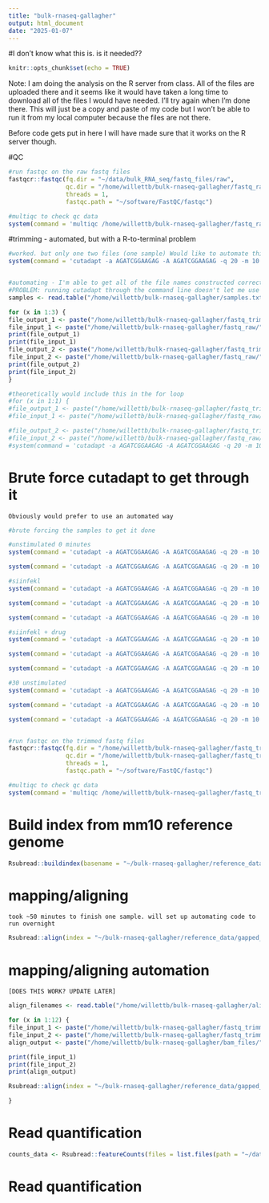 ```yaml
---
title: "bulk-rnaseq-gallagher"
output: html_document
date: "2025-01-07"
---
```

#I don't know what this is. is it needed??
```r
knitr::opts_chunk$set(echo = TRUE)
```


Note:
I am doing the analysis on the R server from class. All of the files are uploaded there and it seems like it would have taken a long time to download all of the files I would have needed. I'll try again when I'm done there. This will just be a copy and paste of my code but I won't be able to run it from my local computer because the files are not there.

Before code gets put in here I will have made sure that it works on the R server though.


#QC 
```r
#run fastqc on the raw fastq files
fastqcr::fastqc(fq.dir = "~/data/bulk_RNA_seq/fastq_files/raw",
                qc.dir = "/home/willettb/bulk-rnaseq-gallagher/fastq_raw_qc",
                threads = 1,
                fastqc.path = "~/software/FastQC/fastqc")

#multiqc to check qc data
system(command = 'multiqc /home/willettb/bulk-rnaseq-gallagher/fastq_raw_qc --filename *fastqc.html --outdir /home/willettb/bulk-rnaseq-gallagher')

```

#trimming - automated, but with a R-to-terminal problem
```r
#worked. but only one two files (one sample) Would like to automate this...
system(command = 'cutadapt -a AGATCGGAAGAG -A AGATCGGAAGAG -q 20 -m 10 --pair-filter=any -o /home/willettb/bulk-rnaseq-gallagher/fastq_trimmed/0_min_unstimulated_rep1_1_trimmed.fastq.gz -p /home/willettb/bulk-rnaseq-gallagher/fastq_trimmed/0_min_unstimulated_rep1_2_trimmed.fastq.gz /home/willettb/bulk-rnaseq-gallagher/fastq_raw/0_min_unstimulated_rep1_1.fastq.gz /home/willettb/bulk-rnaseq-gallagher/fastq_raw/0_min_unstimulated_rep1_2.fastq.gz')


#automating - I'm able to get all of the file names constructed correctly through this so they can be fed into cutadapt
#PROBLEM: running cutadapt through the command line doesn't let me use the R variables. Not sure how to export them
samples <- read.table("/home/willettb/bulk-rnaseq-gallagher/samples.txt",sep=" ",header=FALSE)

for (x in 1:3) {
file_output_1 <- paste("/home/willettb/bulk-rnaseq-gallagher/fastq_trimmed/", samples[1,1],"_trimmed.fastq.gz", sep = "")
file_input_1 <- paste("/home/willettb/bulk-rnaseq-gallagher/fastq_raw/", samples[1,1], ".fastq.gz", sep = "")
print(file_output_1)
print(file_input_1)
file_output_2 <- paste("/home/willettb/bulk-rnaseq-gallagher/fastq_trimmed/", samples[1,2],"_trimmed.fastq.gz", sep = "")
file_input_2 <- paste("/home/willettb/bulk-rnaseq-gallagher/fastq_raw/", samples[1,2], ".fastq.gz", sep = "")
print(file_output_2)
print(file_input_2)
}

#theoretically would include this in the for loop
#for (x in 1:1) {
#file_output_1 <- paste("/home/willettb/bulk-rnaseq-gallagher/fastq_trimmed/", samples[1,1],"_trimmed.fastq.gz", sep = "")
#file_input_1 <- paste("/home/willettb/bulk-rnaseq-gallagher/fastq_raw/", samples[1,1], ".fastq.gz", sep = "")

#file_output_2 <- paste("/home/willettb/bulk-rnaseq-gallagher/fastq_trimmed/", samples[1,2],"_trimmed.fastq.gz", sep = "")
#file_input_2 <- paste("/home/willettb/bulk-rnaseq-gallagher/fastq_raw/", samples[1,2], ".fastq.gz", sep = "")
#system(command = 'cutadapt -a AGATCGGAAGAG -A AGATCGGAAGAG -q 20 -m 10 --pair-filter=any -o file_output_1 -p file_output_2 file_input_1 file_input_2')


```


#   Brute force cutadapt to get through it
    Obviously would prefer to use an automated way
```r
#brute forcing the samples to get it done

#unstimulated 0 minutes
system(command = 'cutadapt -a AGATCGGAAGAG -A AGATCGGAAGAG -q 20 -m 10 --pair-filter=any -o /home/willettb/bulk-rnaseq-gallagher/fastq_trimmed/0_min_unstimulated_rep2_1_trimmed.fastq.gz -p /home/willettb/bulk-rnaseq-gallagher/fastq_trimmed/0_min_unstimulated_rep2_2_trimmed.fastq.gz /home/willettb/bulk-rnaseq-gallagher/fastq_raw/0_min_unstimulated_rep2_1.fastq.gz /home/willettb/bulk-rnaseq-gallagher/fastq_raw/0_min_unstimulated_rep2_2.fastq.gz')

system(command = 'cutadapt -a AGATCGGAAGAG -A AGATCGGAAGAG -q 20 -m 10 --pair-filter=any -o /home/willettb/bulk-rnaseq-gallagher/fastq_trimmed/0_min_unstimulated_rep3_1_trimmed.fastq.gz -p /home/willettb/bulk-rnaseq-gallagher/fastq_trimmed/0_min_unstimulated_rep3_2_trimmed.fastq.gz /home/willettb/bulk-rnaseq-gallagher/fastq_raw/0_min_unstimulated_rep3_1.fastq.gz /home/willettb/bulk-rnaseq-gallagher/fastq_raw/0_min_unstimulated_rep3_2.fastq.gz')

#siinfekl
system(command = 'cutadapt -a AGATCGGAAGAG -A AGATCGGAAGAG -q 20 -m 10 --pair-filter=any -o /home/willettb/bulk-rnaseq-gallagher/fastq_trimmed/30_min_N4_peptide_rep1_1_trimmed.fastq.gz -p /home/willettb/bulk-rnaseq-gallagher/fastq_trimmed/30_min_N4_peptide_rep1_2_trimmed.fastq.gz /home/willettb/bulk-rnaseq-gallagher/fastq_raw/30_min_N4_peptide_rep1_1.fastq.gz /home/willettb/bulk-rnaseq-gallagher/fastq_raw/30_min_N4_peptide_rep1_2.fastq.gz')

system(command = 'cutadapt -a AGATCGGAAGAG -A AGATCGGAAGAG -q 20 -m 10 --pair-filter=any -o /home/willettb/bulk-rnaseq-gallagher/fastq_trimmed/30_min_N4_peptide_rep2_1_trimmed.fastq.gz -p /home/willettb/bulk-rnaseq-gallagher/fastq_trimmed/30_min_N4_peptide_rep2_2_trimmed.fastq.gz /home/willettb/bulk-rnaseq-gallagher/fastq_raw/30_min_N4_peptide_rep2_1.fastq.gz /home/willettb/bulk-rnaseq-gallagher/fastq_raw/30_min_N4_peptide_rep2_2.fastq.gz')

system(command = 'cutadapt -a AGATCGGAAGAG -A AGATCGGAAGAG -q 20 -m 10 --pair-filter=any -o /home/willettb/bulk-rnaseq-gallagher/fastq_trimmed/30_min_N4_peptide_rep3_1_trimmed.fastq.gz -p /home/willettb/bulk-rnaseq-gallagher/fastq_trimmed/30_min_N4_peptide_rep3_2_trimmed.fastq.gz /home/willettb/bulk-rnaseq-gallagher/fastq_raw/30_min_N4_peptide_rep3_1.fastq.gz /home/willettb/bulk-rnaseq-gallagher/fastq_raw/30_min_N4_peptide_rep3_2.fastq.gz')

#siinfekl + drug
system(command = 'cutadapt -a AGATCGGAAGAG -A AGATCGGAAGAG -q 20 -m 10 --pair-filter=any -o /home/willettb/bulk-rnaseq-gallagher/fastq_trimmed/30_min_N4_peptide_PRN-694_rep1_1_trimmed.fastq.gz -p /home/willettb/bulk-rnaseq-gallagher/fastq_trimmed/30_min_N4_peptide_PRN-694_rep1_2_trimmed.fastq.gz /home/willettb/bulk-rnaseq-gallagher/fastq_raw/30_min_N4_peptide_PRN-694_rep1_1.fastq.gz /home/willettb/bulk-rnaseq-gallagher/fastq_raw/30_min_N4_peptide_PRN-694_rep1_2.fastq.gz')

system(command = 'cutadapt -a AGATCGGAAGAG -A AGATCGGAAGAG -q 20 -m 10 --pair-filter=any -o /home/willettb/bulk-rnaseq-gallagher/fastq_trimmed/30_min_N4_peptide_PRN-694_rep2_1_trimmed.fastq.gz -p /home/willettb/bulk-rnaseq-gallagher/fastq_trimmed/30_min_N4_peptide_PRN-694_rep2_2_trimmed.fastq.gz /home/willettb/bulk-rnaseq-gallagher/fastq_raw/30_min_N4_peptide_PRN-694_rep2_1.fastq.gz /home/willettb/bulk-rnaseq-gallagher/fastq_raw/30_min_N4_peptide_PRN-694_rep2_2.fastq.gz')

system(command = 'cutadapt -a AGATCGGAAGAG -A AGATCGGAAGAG -q 20 -m 10 --pair-filter=any -o /home/willettb/bulk-rnaseq-gallagher/fastq_trimmed/30_min_N4_peptide_PRN-694_rep3_1_trimmed.fastq.gz -p /home/willettb/bulk-rnaseq-gallagher/fastq_trimmed/30_min_N4_peptide_PRN-694_rep3_2_trimmed.fastq.gz /home/willettb/bulk-rnaseq-gallagher/fastq_raw/30_min_N4_peptide_PRN-694_rep3_1.fastq.gz /home/willettb/bulk-rnaseq-gallagher/fastq_raw/30_min_N4_peptide_PRN-694_rep3_2.fastq.gz')

#30 unstimulated
system(command = 'cutadapt -a AGATCGGAAGAG -A AGATCGGAAGAG -q 20 -m 10 --pair-filter=any -o /home/willettb/bulk-rnaseq-gallagher/fastq_trimmed/30_min_unstimulated_rep1_1_trimmed.fastq.gz -p /home/willettb/bulk-rnaseq-gallagher/fastq_trimmed/30_min_unstimulated_rep1_2_trimmed.fastq.gz /home/willettb/bulk-rnaseq-gallagher/fastq_raw/30_min_unstimulated_rep1_1.fastq.gz /home/willettb/bulk-rnaseq-gallagher/fastq_raw/30_min_unstimulated_rep1_2.fastq.gz')

system(command = 'cutadapt -a AGATCGGAAGAG -A AGATCGGAAGAG -q 20 -m 10 --pair-filter=any -o /home/willettb/bulk-rnaseq-gallagher/fastq_trimmed/30_min_unstimulated_rep2_1_trimmed.fastq.gz -p /home/willettb/bulk-rnaseq-gallagher/fastq_trimmed/30_min_unstimulated_rep2_2_trimmed.fastq.gz /home/willettb/bulk-rnaseq-gallagher/fastq_raw/30_min_unstimulated_rep2_1.fastq.gz /home/willettb/bulk-rnaseq-gallagher/fastq_raw/30_min_unstimulated_rep2_2.fastq.gz')

system(command = 'cutadapt -a AGATCGGAAGAG -A AGATCGGAAGAG -q 20 -m 10 --pair-filter=any -o /home/willettb/bulk-rnaseq-gallagher/fastq_trimmed/30_min_unstimulated_rep3_1_trimmed.fastq.gz -p /home/willettb/bulk-rnaseq-gallagher/fastq_trimmed/30_min_unstimulated_rep3_2_trimmed.fastq.gz /home/willettb/bulk-rnaseq-gallagher/fastq_raw/30_min_unstimulated_rep3_1.fastq.gz /home/willettb/bulk-rnaseq-gallagher/fastq_raw/30_min_unstimulated_rep3_2.fastq.gz')


#run fastqc on the trimmed fastq files
fastqcr::fastqc(fq.dir = "/home/willettb/bulk-rnaseq-gallagher/fastq_trimmed",
                qc.dir = "/home/willettb/bulk-rnaseq-gallagher/fastq_trimmed_qc",
                threads = 1,
                fastqc.path = "~/software/FastQC/fastqc")

#multiqc to check qc data
system(command = 'multiqc /home/willettb/bulk-rnaseq-gallagher/fastq_trimmed_qc --filename multiqc_trimmed.fastqc.html --outdir /home/willettb/bulk-rnaseq-gallagher')


```


#   Build index from mm10 reference genome
```r
Rsubread::buildindex(basename = "~/bulk-rnaseq-gallagher/reference_data/gapped_rsubread_index", reference = "~/bulk-rnaseq-gallagher/reference_data/mm10.fa", gappedIndex = TRUE, memory = 8000)

```


#   mapping/aligning
    took ~50 minutes to finish one sample. will set up automating code to run overnight
```r
Rsubread::align(index = "~/bulk-rnaseq-gallagher/reference_data/gapped_rsubread_index", readfile1 = "~/bulk-rnaseq-gallagher/fastq_trimmed/0_min_unstimulated_rep1_1_trimmed.fastq.gz", readfile2 = "~/bulk-rnaseq-gallagher/fastq_trimmed/0_min_unstimulated_rep1_2_trimmed.fastq.gz", output_file = "~/bulk-rnaseq-gallagher/bam_files/0_min_unstimulated_rep1_sorted_bam", sortReadsByCoordinates = TRUE, type = "rna", useAnnotation = TRUE, annot.ext = "~/bulk-rnaseq-gallagher/reference_data/mm10.refGene.gtf", isGTF = TRUE, GTF.featureType = "exon", GTF.attrType = "gene_id")

```

#   mapping/aligning automation
    [DOES THIS WORK? UPDATE LATER]
```r
align_filenames <- read.table("/home/willettb/bulk-rnaseq-gallagher/align_samples.txt",sep=" ",header=FALSE)

for (x in 1:12) {
file_input_1 <- paste("/home/willettb/bulk-rnaseq-gallagher/fastq_trimmed/", align_filenames[x,1], sep = "")
file_input_2 <- paste("/home/willettb/bulk-rnaseq-gallagher/fastq_trimmed/", align_filenames[x,2], sep = "")
align_output <- paste("/home/willettb/bulk-rnaseq-gallagher/bam_files/", align_filenames[x,3], sep = "")

print(file_input_1)
print(file_input_2)
print(align_output)

Rsubread::align(index = "~/bulk-rnaseq-gallagher/reference_data/gapped_rsubread_index", readfile1 = file_input_1, readfile2 = file_input_2, output_file = align_output, sortReadsByCoordinates = TRUE, type = "rna", useAnnotation = TRUE, annot.ext = "~/bulk-rnaseq-gallagher/reference_data/mm10.refGene.gtf", isGTF = TRUE, GTF.featureType = "exon", GTF.attrType = "gene_id")

}

```

#   Read quantification
```r
counts_data <- Rsubread::featureCounts(files = list.files(path = "~/data/bulk_RNA_seq/bam_files", pattern = "bam$", full.names = TRUE), annot.ext = "~/bulk-rnaseq-gallagher/reference_data/mm10.refGene.gtf", isGTFAnnotationFile = TRUE, GTF.featureType = "exon", countMultiMappingReads = TRUE, strandSpecific = 0, isPairedEnd = TRUE)

```



#   Read quantification
```r


```




